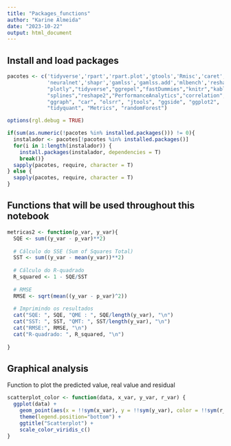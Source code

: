 ```yaml
---
title: "Packages_functions"
author: "Karine Almeida"
date: "2023-10-22"
output: html_document
---
```


## Install and load packages
```r
pacotes <- c('tidyverse','rpart','rpart.plot','gtools','Rmisc','caret',
             'neuralnet','shapr','gamlss','gamlss.add','mlbench','reshape',
             "plotly","tidyverse","ggrepel","fastDummies","knitr","kableExtra",
             "splines","reshape2","PerformanceAnalytics","correlation","see",
             "ggraph", "car", "olsrr", "jtools", "ggside", "ggplot2", 
             "tidyquant", "Metrics", "randomForest")

options(rgl.debug = TRUE)

if(sum(as.numeric(!pacotes %in% installed.packages())) != 0){
  instalador <- pacotes[!pacotes %in% installed.packages()]
  for(i in 1:length(instalador)) {
    install.packages(instalador, dependencies = T)
    break()}
  sapply(pacotes, require, character = T) 
} else {
  sapply(pacotes, require, character = T) 
}
```

## Functions that will be used throughout this notebook
```r
metricas2 <- function(p_var, y_var){
  SQE <- sum((y_var - p_var)**2)
  
  # Cálculo do SSE (Sum of Squares Total)
  SST <- sum((y_var - mean(y_var))**2)
  
  # Cálculo do R-quadrado
  R_squared <- 1 - SQE/SST
  
  # RMSE
  RMSE <- sqrt(mean((y_var - p_var)^2))
  
  # Imprimindo os resultados
  cat("SQE: ", SQE, "QME : ", SQE/length(y_var), "\n")
  cat("SST: ", SST, "QMT: ", SST/length(y_var), "\n")
  cat("RMSE:", RMSE, "\n")
  cat("R-quadrado: ", R_squared, "\n")
  
}
```

## Graphical analysis
Function to plot the predicted value, real value and residual
```r
scatterplot_color <- function(data, x_var, y_var, r_var) {
  ggplot(data) +
    geom_point(aes(x = !!sym(x_var), y = !!sym(y_var), color = !!sym(r_var))) +
    theme(legend.position="bottom") +
    ggtitle("Scatterplot") +
    scale_color_viridis_c()
}

```





